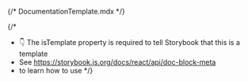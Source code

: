 {/* DocumentationTemplate.mdx */}


{/* 
  * 👇 The isTemplate property is required to tell Storybook that this is a template
  * See https://storybook.js.org/docs/react/api/doc-block-meta
  * to learn how to use
*/}

<Meta isTemplate />

<Title />

<Subtitle />

<Source code={`import { LuiButton } from '@lui-ui/lui-vue'"`} />

<Description />

<Stories />

## Props

The following props can be passed to our component:

<ArgTypes />